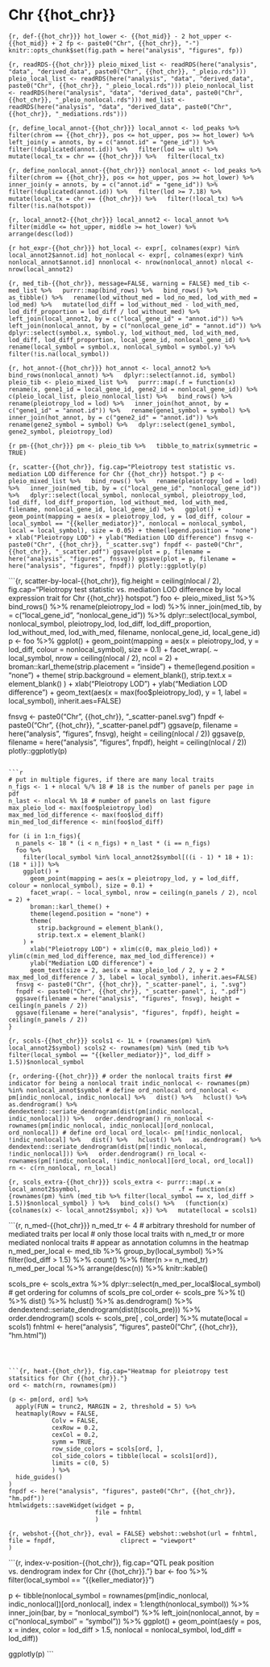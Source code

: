 # Chr {{hot_chr}}


```{r, def-{{hot_chr}}}
hot_lower <- {{hot_mid}} - 2
hot_upper <- {{hot_mid}} + 2
fp <- paste0("Chr", {{hot_chr}}, "-")
knitr::opts_chunk$set(fig.path = here("analysis", "figures", fp))
```


```{r, readRDS-{{hot_chr}}}
pleio_mixed_list <- readRDS(here("analysis", "data", "derived_data", paste0("Chr", {{hot_chr}}, "_pleio.rds")))
pleio_local_list <- readRDS(here("analysis", "data", "derived_data", paste0("Chr", {{hot_chr}}, "_pleio_local.rds")))
pleio_nonlocal_list <- readRDS(here("analysis", "data", "derived_data", paste0("Chr", {{hot_chr}}, "_pleio_nonlocal.rds")))
med_list <- readRDS(here("analysis", "data", "derived_data", paste0("Chr", {{hot_chr}}, "_mediations.rds")))
```










```{r, define_local_annot-{{hot_chr}}}
local_annot <- lod_peaks %>%
  filter(chrom == {{hot_chr}}, pos <= hot_upper, pos >= hot_lower) %>%
  left_join(y = annots, by = c("annot.id" = "gene_id")) %>%
  filter(!duplicated(annot.id)) %>%
  filter(lod >= ult) %>%
  mutate(local_tx = chr == {{hot_chr}}) %>%
  filter(local_tx)
```


```{r, define_nonlocal_annot-{{hot_chr}}}
nonlocal_annot <- lod_peaks %>%
  filter(chrom == {{hot_chr}}, pos <= hot_upper, pos >= hot_lower) %>%
  inner_join(y = annots, by = c("annot.id" = "gene_id")) %>%
  filter(!duplicated(annot.id)) %>%
  filter(lod >= 7.18) %>%
  mutate(local_tx = chr == {{hot_chr}}) %>%
  filter(!local_tx) %>%
  filter(!is.na(hotspot))
```



```{r, local_annot2-{{hot_chr}}}
local_annot2 <- local_annot %>%
  filter(middle <= hot_upper, middle >= hot_lower) %>% 
  arrange(desc(lod))
```


```{r hot_expr-{{hot_chr}}}
hot_local <- expr[, colnames(expr) %in% local_annot2$annot.id]
hot_nonlocal <- expr[, colnames(expr) %in% nonlocal_annot$annot.id]
nnonlocal <- nrow(nonlocal_annot)
nlocal <- nrow(local_annot2)
```


```{r, med_tib-{{hot_chr}}, message=FALSE, warning = FALSE}
med_tib <- med_list %>%
  purrr::map(bind_rows) %>%
  bind_rows() %>%
  as_tibble() %>%
  rename(lod_without_med = lod_no_med, lod_with_med = lod_med) %>%
  mutate(lod_diff = lod_without_med - lod_with_med, lod_diff_proportion = lod_diff / lod_without_med) %>%
  left_join(local_annot2, by = c("local_gene_id" = "annot.id")) %>%
  left_join(nonlocal_annot, by = c("nonlocal_gene_id" = "annot.id")) %>%
  dplyr::select(symbol.x, symbol.y, lod_without_med, lod_with_med, lod_diff, lod_diff_proportion, local_gene_id, nonlocal_gene_id) %>%
  rename(local_symbol = symbol.x, nonlocal_symbol = symbol.y) %>%
  filter(!is.na(local_symbol))
```


```{r, hot_annot-{{hot_chr}}}
hot_annot <- local_annot2 %>%
  bind_rows(nonlocal_annot) %>%
  dplyr::select(annot.id, symbol)
pleio_tib <- pleio_mixed_list %>%
  purrr::map(.f = function(x) rename(x, gene1_id = local_gene_id, gene2_id = nonlocal_gene_id)) %>%
  c(pleio_local_list, pleio_nonlocal_list) %>%
  bind_rows() %>%
  rename(pleiotropy_lod = lod) %>%
  inner_join(hot_annot, by = c("gene1_id" = "annot.id")) %>%
  rename(gene1_symbol = symbol) %>%
  inner_join(hot_annot, by = c("gene2_id" = "annot.id")) %>%
  rename(gene2_symbol = symbol) %>%
  dplyr::select(gene1_symbol, gene2_symbol, pleiotropy_lod)
```


```{r pm-{{hot_chr}}}
pm <- pleio_tib %>%
  tibble_to_matrix(symmetric = TRUE)
```


```{r, scatter-{{hot_chr}}, fig.cap="Pleiotropy test statistic vs. mediation LOD difference for Chr {{hot_chr}} hotspot."}
p <- pleio_mixed_list %>%
  bind_rows() %>%
  rename(pleiotropy_lod = lod) %>%
  inner_join(med_tib, by = c("local_gene_id", "nonlocal_gene_id")) %>%
  dplyr::select(local_symbol, nonlocal_symbol, pleiotropy_lod, lod_diff, lod_diff_proportion, lod_without_med, lod_with_med, filename, nonlocal_gene_id, local_gene_id) %>%
  ggplot() + geom_point(mapping = aes(x = pleiotropy_lod, y = lod_diff, colour = local_symbol == "{{keller_mediator}}", nonlocal = nonlocal_symbol, local = local_symbol), size = 0.05) + theme(legend.position = "none") + xlab("Pleiotropy LOD") + ylab("Mediation LOD difference")
fnsvg <- paste0("Chr", {{hot_chr}}, "_scatter.svg")
fnpdf <- paste0("Chr", {{hot_chr}}, "_scatter.pdf")
ggsave(plot = p, filename = here("analysis", "figures", fnsvg))
ggsave(plot = p, filename = here("analysis", "figures", fnpdf))
plotly::ggplotly(p)
```






```{r, scatter-by-local-{{hot_chr}}, fig.height = ceiling(nlocal / 2), fig.cap="Pleiotropy test statistic vs. mediation LOD difference by local expression trait for Chr {{hot_chr}} hotspot."}
foo <- pleio_mixed_list %>%
  bind_rows() %>%
  rename(pleiotropy_lod = lod) %>%
  inner_join(med_tib, by = c("local_gene_id", "nonlocal_gene_id")) %>%
  dplyr::select(local_symbol, nonlocal_symbol, pleiotropy_lod, lod_diff, lod_diff_proportion, lod_without_med, lod_with_med, filename, nonlocal_gene_id, local_gene_id)
p <- foo %>%
  ggplot() +
  geom_point(mapping = aes(x = pleiotropy_lod, y = lod_diff, colour = nonlocal_symbol), size = 0.1) +
  facet_wrap(. ~ local_symbol, nrow = ceiling(nlocal / 2), ncol = 2) +
  broman::karl_theme(strip.placement = "inside") +
  theme(legend.position = "none") +
  theme(
    strip.background = element_blank(),
    strip.text.x = element_blank()
) +
  xlab("Pleiotropy LOD") +
  ylab("Mediation LOD difference") +
  geom_text(aes(x = max(foo$pleiotropy_lod), y = 1, label = local_symbol), inherit.aes=FALSE)

fnsvg <- paste0("Chr", {{hot_chr}}, "_scatter-panel.svg")
fnpdf <- paste0("Chr", {{hot_chr}}, "_scatter-panel.pdf")
ggsave(p, filename = here("analysis", "figures", fnsvg), height = ceiling(nlocal / 2))
ggsave(p, filename = here("analysis", "figures", fnpdf), height = ceiling(nlocal / 2))
plotly::ggplotly(p)
```

```r
# put in multiple figures, if there are many local traits
n_figs <- 1 + nlocal %/% 18 # 18 is the number of panels per page in pdf
n_last <- nlocal %% 18 # number of panels on last figure
max_pleio_lod <- max(foo$pleiotropy_lod)
max_med_lod_difference <- max(foo$lod_diff)
min_med_lod_difference <- min(foo$lod_diff)

for (i in 1:n_figs){
  n_panels <- 18 * (i < n_figs) + n_last * (i == n_figs)
  foo %>%
    filter(local_symbol %in% local_annot2$symbol[((i - 1) * 18 + 1): (18 * i)]) %>%
    ggplot() +
      geom_point(mapping = aes(x = pleiotropy_lod, y = lod_diff, colour = nonlocal_symbol), size = 0.1) +
      facet_wrap(. ~ local_symbol, nrow = ceiling(n_panels / 2), ncol = 2) +
      broman::karl_theme() +
      theme(legend.position = "none") +
      theme(
        strip.background = element_blank(),
        strip.text.x = element_blank()
    ) +
      xlab("Pleiotropy LOD") + xlim(c(0, max_pleio_lod)) + ylim(c(min_med_lod_difference, max_med_lod_difference)) +
      ylab("Mediation LOD difference") +
      geom_text(size = 2, aes(x = max_pleio_lod / 2, y = 2 * max_med_lod_difference / 3, label = local_symbol), inherit.aes=FALSE)
  fnsvg <- paste0("Chr", {{hot_chr}}, "_scatter-panel", i, ".svg")
  fnpdf <- paste0("Chr", {{hot_chr}}, "_scatter-panel", i, ".pdf")
  ggsave(filename = here("analysis", "figures", fnsvg), height = ceiling(n_panels / 2))
  ggsave(filename = here("analysis", "figures", fnpdf), height = ceiling(n_panels / 2))
}
```




```{r, scols-{{hot_chr}}}
scols1 <- 1L + (rownames(pm) %in% local_annot2$symbol)
scols2 <- rownames(pm) %in% (med_tib %>% filter(local_symbol == "{{keller_mediator}}", lod_diff > 1.5))$nonlocal_symbol
```


```{r, ordering-{{hot_chr}}}
# order the nonlocal traits first
## indicator for being a nonlocal trait
indic_nonlocal <- rownames(pm) %in% nonlocal_annot$symbol
# define ord_nonlocal
ord_nonlocal <- pm[indic_nonlocal, indic_nonlocal] %>%
  dist() %>%
  hclust() %>%
  as.dendrogram() %>%
  dendextend::seriate_dendrogram(dist(pm[indic_nonlocal, indic_nonlocal])) %>%
  order.dendrogram()
rn_nonlocal <- rownames(pm[indic_nonlocal, indic_nonlocal][ord_nonlocal, ord_nonlocal])
# define ord_local
ord_local<- pm[!indic_nonlocal, !indic_nonlocal] %>%
  dist() %>%
  hclust() %>%
  as.dendrogram() %>%
  dendextend::seriate_dendrogram(dist(pm[!indic_nonlocal, !indic_nonlocal])) %>%
  order.dendrogram()
rn_local <- rownames(pm[!indic_nonlocal, !indic_nonlocal][ord_local, ord_local])
rn <- c(rn_nonlocal, rn_local)
```


```{r, scols_extra-{{hot_chr}}}
scols_extra <- purrr::map(.x = local_annot2$symbol,
                          .f = function(x) {rownames(pm) %in% (med_tib %>% filter(local_symbol == x, lod_diff > 1.5))$nonlocal_symbol}
) %>%
  bind_cols() %>%
  (function(x){colnames(x) <- local_annot2$symbol; x}) %>%
  mutate(local = scols1)
```


```{r, n_med-{{hot_chr}}}
n_med_tr <- 4 # arbitrary threshold for number of mediated traits per local
# only those local traits with n_med_tr or more mediated nonlocal traits 
# appear as annotation columns in the heatmap
n_med_per_local <- med_tib %>%
  group_by(local_symbol) %>%
  filter(lod_diff > 1.5) %>%
  count() %>%
  filter(n >= n_med_tr)
n_med_per_local %>%
  arrange(desc(n)) %>%
  knitr::kable()

scols_pre <- scols_extra %>%
  dplyr::select(n_med_per_local$local_symbol)
# get ordering for columns of scols_pre
col_order <- scols_pre %>%
  t() %>%
  dist() %>%
  hclust() %>%
  as.dendrogram() %>%
  dendextend::seriate_dendrogram(dist(t(scols_pre))) %>%
  order.dendrogram()
scols <- scols_pre[ , col_order] %>%
  mutate(local = scols1)
fnhtml <- here("analysis", "figures", paste0("Chr", {{hot_chr}}, "hm.html"))
```



```{r, heat-{{hot_chr}}, fig.cap="Heatmap for pleiotropy test statsitics for Chr {{hot_chr}}."}
ord <- match(rn, rownames(pm))

(p <- pm[ord, ord] %>%
  apply(FUN = trunc2, MARGIN = 2, threshold = 5) %>%
  heatmaply(Rowv = FALSE,
            Colv = FALSE,
            cexRow = 0.2,
            cexCol = 0.2,
            symm = TRUE,
            row_side_colors = scols[ord, ],
            col_side_colors = tibble(local = scols1[ord]),
            limits = c(0, 5)
            ) %>%
  hide_guides()
)
fnpdf <- here("analysis", "figures", paste0("Chr", {{hot_chr}}, "hm.pdf"))
htmlwidgets::saveWidget(widget = p, 
                        file = fnhtml
                        )
```

```{r, webshot-{{hot_chr}}, eval = FALSE}
webshot::webshot(url = fnhtml,
                 file = fnpdf,
                 cliprect = "viewport"
                 )
```




```{r, index-v-position-{{hot_chr}}, fig.cap="QTL peak position vs. dendrogram index for Chr {{hot_chr}}."}
bar <- foo %>%
  filter(local_symbol == "{{keller_mediator}}")

p <- tibble(nonlocal_symbol = rownames(pm[indic_nonlocal, indic_nonlocal])[ord_nonlocal], index = 1:length(nonlocal_symbol)) %>%
  inner_join(bar, by = "nonlocal_symbol") %>% 
  left_join(nonlocal_annot, by = c("nonlocal_symbol" = "symbol")) %>%
  ggplot() + geom_point(aes(y = pos, x = index, color = lod_diff > 1.5, nonlocal = nonlocal_symbol, lod_diff = lod_diff)) 

ggplotly(p)
```

